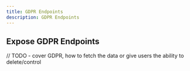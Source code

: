 ```yaml
---
title: GDPR Endpoints
description: GDPR Endpoints
---
```


## Expose GDPR Endpoints

// TODO - cover GDPR, how to fetch the data or give users the ability to delete/control